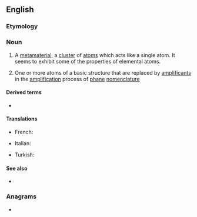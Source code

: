 ==English==
{{wikipedia}}

===Etymology===
{{prefix|super|atom|lang=en}}

===Noun===
{{en-noun}}
# {{lb|en|physics|chemistry}} A [[metamaterial]], a [[cluster]] of [[atom]]s which acts like a single atom. It seems to exhibit some of the properties of elemental atoms.
# {{lb|en|organic chemistry}} One or more atoms of a basic structure that are replaced by [[amplificant]]s in the [[amplification]] process of [[phane]] [[nomenclature]]

====Derived terms====
* {{l|en|superatomic}}

====Translations====
{{trans-top|a cluster of atoms which seems to exhibit some of the properties of elemental atoms}}
* French: {{t+|fr|superatome|m}}
{{trans-mid}}
* Italian: {{t+|it|superatomo|m}}
{{trans-bottom}}
*Turkish: {{t+|tr|süperatom|m}}
{{trans-bottom}}

====See also====
* {{l|en|supermolecule}}

===Anagrams===
* {{anagrams|en|autosperm|mousetrap}}
